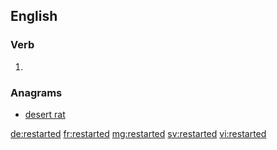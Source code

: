 ==English==

===Verb===
{{head|en|verb form}}

# {{en-past of|restart}}

===Anagrams===
* [[desert rat#English|desert rat]]

[[de:restarted]]
[[fr:restarted]]
[[mg:restarted]]
[[sv:restarted]]
[[vi:restarted]]